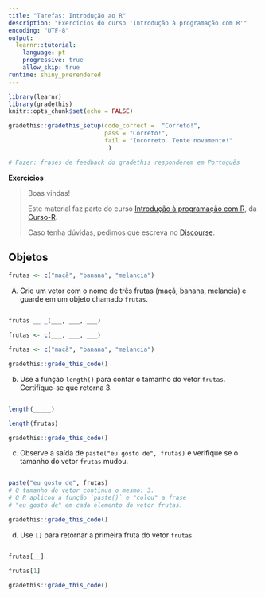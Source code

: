 ```yaml
---
title: "Tarefas: Introdução ao R"
description: "Exercícios do curso 'Introdução à programação com R'"
encoding: "UTF-8"
output: 
  learnr::tutorial:
    language: pt
    progressive: true
    allow_skip: true
runtime: shiny_prerendered
---
```


```r
library(learnr)
library(gradethis)
knitr::opts_chunk$set(echo = FALSE)

gradethis::gradethis_setup(code_correct =  "Correto!",
                           pass = "Correto!",
                           fail = "Incorreto. Tente novamente!"
                            )

# Fazer: frases de feedback do gradethis responderem em Português

```


**Exercícios**

> Boas vindas! 
>
> Este material faz parte do curso [Introdução à programação com R](https://curso-r.com/cursos/intro-programacao/), da [Curso-R](https://www.curso-r.com/).
>
> Caso tenha dúvidas, pedimos que escreva no [<i class="fab fa-discourse"></i> Discourse](https://discourse.curso-r.com/).


## Objetos

```r
frutas <- c("maçã", "banana", "melancia")
``` 

A) Crie um vetor com o nome de três frutas (maçã, banana, melancia) e guarde em um objeto chamado `frutas`.

```r

```

```r
frutas __ _(___, ___, ___)
```

```r
frutas <- c(___, ___, ___)
```

```r
frutas <- c("maçã", "banana", "melancia")
```

```r
gradethis::grade_this_code()
```


b) Use a função `length()` para contar o tamanho do vetor `frutas`. Certifique-se que retorna 3.

```r

```

```r
length(_____)
```

```r
length(frutas)
```

```r
gradethis::grade_this_code()
```

c) Observe a saída de `paste("eu gosto de", frutas)` e verifique se o tamanho do vetor `frutas` mudou.

```r

```

```r
paste("eu gosto de", frutas)
# O tamanho do vetor continua o mesmo: 3.
# O R aplicou a função `paste()` e "colou" a frase
# "eu gosto de" em cada elemento do vetor frutas. 
```


```r
gradethis::grade_this_code()
```


d) Use `[]` para retornar a primeira fruta do vetor `frutas`.

```r

```

```r
frutas[__]
```

```r
frutas[1]
```

```r
gradethis::grade_this_code()
```

